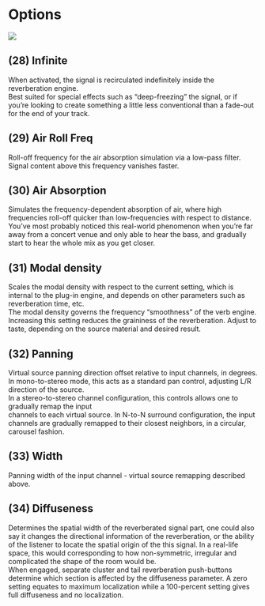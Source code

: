 # Options

![](https://flux-shared.s3.amazonaws.com/doc_images/Plugins/ircam-verb/verb_06.png)

## (28) Infinite
When activated, the signal is recirculated indefinitely inside the reverberation engine.   
Best suited for special effects such as "deep-freezing" the signal, or if you're looking to create something a little less conventional than a fade-out for the end of your track.

## (29) Air Roll Freq
Roll-off frequency for the air absorption simulation via a low-pass filter. Signal content above this 
frequency vanishes faster.

## (30) Air Absorption
Simulates the frequency-dependent absorption of air, where high frequencies roll-off quicker than 
low-frequencies with respect to distance. You've most probably noticed this real-world phenomenon when you're far away from a concert venue and only able to hear the bass, and gradually start 
to hear the whole mix as you get closer.

## (31) Modal density
Scales the modal density with respect to the current setting, which is internal to the plug-in engine, 
and depends on other parameters such as reverberation time, etc.  
The modal density governs the frequency "smoothness" of the verb engine. Increasing this setting 
reduces the graininess of the reverberation. Adjust to taste, depending on the source material and 
desired result. 

## (32) Panning
Virtual source panning direction offset relative to input channels, in degrees.   
In mono-to-stereo mode, this acts as a standard pan control, adjusting L/R direction of the source.     
In a stereo-to-stereo channel configuration, this controls allows one to gradually remap the input   
channels to each virtual source. In N-to-N surround configuration, the input channels are gradually 
remapped to their closest neighbors, in a circular, carousel fashion.

## (33) Width
Panning width of the input channel - virtual source remapping described above.

## (34) Diffuseness
Determines the spatial width of the reverberated signal part, one could also say it changes the directional information 
of the reverberation, or the ability of the listener to locate the spatial origin of the this signal. In a real-life 
space, this would corresponding to how non-symmetric, irregular and complicated the shape of the room would be.  
When engaged, separate cluster and tail reverberation push-buttons determine which section is affected by the diffuseness parameter.
A zero setting equates to maximum localization while a 100-percent setting gives full diffuseness and no localization.
